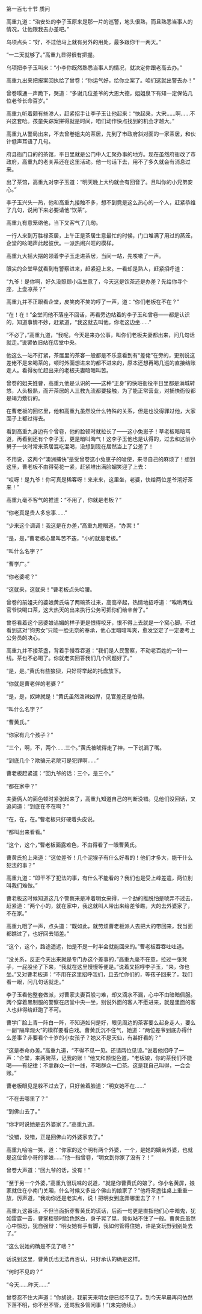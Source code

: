 

第一百七十节 质问

高重九道：“治安处的李子玉原来是那一片的巡警，地头很熟，而且熟悉当事人的情况，让他跟我去办差吧。”

乌项点头：“好，不过他马上就有另外的用处，最多跟你干一两天。”

“一二天就够了。”高重九显得很有把握。

乌项把李子玉叫来：“小李你既然熟悉当事人的情况，就决定你跟老高去办。”

高重九出来把报案回执给了曾卷：“你运气好，给你立案了。咱们这就出警去办！”

曾卷噗通一声跪下，哭道：“多谢几位差爷的大恩大德，姐姐泉下有知一定保佑几位老爷长命百岁。”

高重九听着颇有些渗人，赶紧招手让李子玉让他起来：“快起来，大宋……啊……不兴这套哈。孩童失踪案拼得就是时间，咱们动作快点找到的机会才越大。”

高重九从警局出来，不去曾卷姐夫的茶居，先到了市政府斜对面的一家茶居，和伙计低声耳语了几句。

府县衙门口的的茶馆，平日里就是公门中人汇聚办事的地方。现在虽然府衙改了市政府，高重九的老关系还在这里活动。他一句话下去，用不了多久就会有消息过来。

出了茶馆，高重九对李子玉道：“明天晚上大约就会有回音了。且叫你的小兄弟安心。”

李子玉兴头一热，他和高重九接触不多，想不到竟是这么热心的一个人，赶紧恭维了几句，说闲下来必要请他“饮茶”。

高重九有意笼络他，当下又客气了几句。

一行人来到万胜禄茶居，上午正是茶居生意最忙的时候，门口堆满了用过的蒸笼，企堂的吆喝声此起彼伏。一派热闹兴旺的模样。

高重九大摇大摆的领着李子玉走进茶居，当间一站，先咳嗽了一声。

眼尖的企堂早就看到有警察进来，赶紧迎上来。一看却是熟人，赶紧招呼道：

“九爷！是你啊，好久没照顾小店生意了，今天这是饮茶还是办差？先给你寻个座，上壶凉茶？”

高重九并不正眼看企堂，皮笑肉不笑的哼了一声，道：“你们老板在不在？”

“在！在！”企堂间他不落座不回话，再看旁边站着的李子玉和曾卷――都是认识的，知道事情不妙，赶紧道，“我这就去叫他，你老这边坐……”

“不必了，”高重九道，“我呢，今天是来办公事，叫你们老板夫妻都出来，问几句话就走。”说罢依旧站在店堂中央。

他这么一站不打紧，茶居里的茶客一般都是不乐意看到有“差佬”在旁的，更别说这差佬不是来喝茶的，顿时外面想进来的都不进来的，原本还想再喝几巡的直接结账走人。看得匆忙赶出来的老板夫妻暗暗叫苦。

曾卷的姐夫姓曹，高重九他是认识的――这种“正身”的快班衙役平日里都是满城转悠，人头极熟，而开茶居的人三教九流都要接触，为了能正常营业，对捕快衙役都是竭力敷衍的。

在曹老板的回忆里，他和高重九虽然没什么特殊的关系，但是也没得罪过他，大家面子上都过得去。

看到高重九身边有个曾卷，他的脸顿时就拉长了――这小兔崽子！草老板暗暗骂道，再看到还有个李子玉，更是暗叫晦气！这李子玉他也是认得的，过去和这前小舅子一伙时常来茶居混吃混喝，没想到现在居然当上了公差了！

不用说，这两个“澳洲捕快”是受曾卷这小兔崽子的唆使，来寻自己的麻烦了！想到这里，曹老板不由得菊花一紧，赶紧堆出满脸媚笑迎了上去：

“哎呀！是九爷！你可真是稀客呀！来来来，这里坐，老婆，快给两位差爷沏好茶来！”

高重九毫不客气的推道：“不用了，你就是老板？”

“你老真是贵人多忘事……”

“少来这个调调！我这是在办差，”高重九瞪眼道，“办案！”

“是，是，”曹老板心里叫苦不迭，“小的就是老板。”

“叫什么名字？”

“曹学广。”

“你老婆呢？”

“这就来，这就来！”曹老板点头哈腰。

曾卷的前姐夫的婆娘黄氏端了两碗茶过来，高高举起，热情地招呼道：“唉哟两位官爷快喝口茶，这大热天的出来执行公务可把你们给辛苦了。”

曾卷看着这个恶婆娘谄媚的样子更是恨得咬牙，恨不得上去就是一个窝心脚。不过看到这对“狗男女”只能一脸无奈的奉承，他心里暗暗叫爽，愈发坚定了一定要考上公务员的决心。

高重九并不接茶盏，背着手慢吞吞道：“我们是人民警察，不动老百姓的一针一线。茶也不必喝了。你就老实回答我们几个问题好了。”

“是，是。”黄氏有些狼狈，只好将举起的托盘放下。

“你就是曹老伴的老婆？”

“是，是，奴婢就是！”黄氏虽然泼辣凶悍，见官差还是怕得。

“叫什么名字？”

“曹黄氏。”

“你家有几个孩子？”

“三个，啊，不，两个……三个。”黄氏被唬得走了神，一下说漏了嘴。

“到底几个？欺骗元老院可是犯罪啊……”

曹老板赶紧道：“回九爷的话：三个，是三个。”

“都在家中？”

夫妻俩人的面色顿时紧张起来了，高重九知道自己的判断没错。见他们没回话，又追问道：“到底在不在啊？”

“在，在，在。”曹老板只好硬着头皮说。

“都叫出来看看。”

“这个，这个，”曹老板面露难色，不由得看了一眼曹黄氏。

曹黄氏抢上来道：“这位差爷！几个泥猴子有什么好看的！他们才多大，能干什么犯法的事？”

高重九道：“即干不了犯法的事，有什么不能看的？我们也是受上峰差遣，两位别叫我们难做。”

曹老板这时候知道这几个警察来是冲着明女来得，一个劲的推脱怕是唬弄不过去，赶紧道：“两个小的，就在家中，我这就叫人带出来给差爷瞧，大的去外婆家了，不在家。”

高重九哦了一声，点头道：“既如此，就劳烦曹老板派人去把大的带回来，我当面都瞧过了，也好回去销差。”

“这个，这个，路途遥远，怕是不是一时半会就能回来的。”曹老板吞吞吐吐道。

“没关系，反正今天出来就是专门办这个差事的，”高重九毫不在意，拉过一张凳子，一屁股坐了下来，“我就在这里慢慢等便是。”说着又招呼李子玉，“来，你也坐。”又对曹老板道：“不用在这里招呼我们，且去忙你们的，等孩子回来了，我们看一眼，问几句话就走。”

李子玉看他整套做派，对曹家夫妻百般刁难，却又滴水不漏，心中不由暗暗佩服。两个穿着黑制服的警察在店堂中央一坐，别说外面的客人不愿进来，就是里面的客人也非得给赶跑了不可。

曹学广脸上青一阵白一阵，不知道如何是好，眼见周边的茶客要么起身走人，要么一副“隔岸观火”的模样要看白戏。曹黄氏沉不住气，她道：“两位差爷到底办得什么差事？非要看个十岁的小女孩子？她又不是天仙，有甚好看的？”

“这是奉命办差。”高重九道，“不得不见一见。还请两位见谅。”说着他招呼了一声：“企堂，来两碗茶，记我的账！”他又和颜悦色道，“老板娘，你的茶我们不能喝――有纪律：不拿群众一针一线，不喝群众一口茶。这是我自己叫得，一会会账。”

曹老板眼见是躲不过去了，只好苦着脸道：“明女她不在……”

“不在去哪里了？”

“到佛山去了。”

“你才时说她是去外婆家了。”高重九道。

“没错，没错，正是回佛山的外婆家去了。”

高重九哈哈一笑，道：“你家的这个明有两个外婆，一个，是她的嫡亲外婆，也就是这位曾小哥的爹娘……”他一指曾卷，“明女到你家了没有？！”

曾卷大声道：“回九爷的话，没有！”

“至于另一个外婆，”高重九很玩味的说道，“就是你曹黄氏的娘了。你小名黄屏，娘家就住在小南门关厢，什么时候又多出个佛山的娘家了？”他将茶盏往桌上重重一放，厉声道，“我劝你还是老实点，说！把明女到底弄哪里去了？！”

高重九这番话，不但当面拆穿曹黄氏的谎话，后面一句更是直指他们心中暗鬼，犹如雷霆一击，曹掌柜顿时脸色煞白，身子晃了晃，竟似站不住了一般。曹黄氏虽然心中惊恐，犹自强辩：“明女她有手有脚，我如何管得住她，许是贪玩野到别处去了。”

“这么说她的确是不见了喽？”

话说到这里，曹黄氏也无法再否认，只好承认的确是这样。

“何时不见的？”

“今天……昨天……”

曾卷忍不住大声道：“你胡说，我前天来明女便已经不见了。到今天早晨再问依然下落不明，你不但不管，还骂我多管闲事！”(未完待续。)

